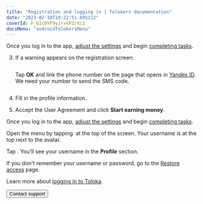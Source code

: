 ```yaml
---
title: "Registration and logging in | Tolokers documentation"
date: "2023-02-18T18:22:51.695112"
coverId: F_bIcOYF9yjrxkPZrXc3
docsMenu: "androidTolokersMenu"
---
```



<AuthContent1/>

Once you log in to the app, [adjust the settings](../settings) and begin [completing tasks](../tasks).

<AuthContent2/>

3. If a warning appears on the registration screen:

   <Cut title="No phone number linked">

   <Image width="260px" withBackground imageId="1676448934029" alt="" />

   Tap **OK** and link the phone number on the page that opens in [Yandex ID](https://passport.yandex.com/). We need your number to send the SMS code.

   </Cut>

   <Cut title="The phone number is linked to another account">

   <Image width="260px" withBackground imageId="1676448860301" alt="" />

   <AuthContent3/>

   </Cut>

1. Fill in the profile information.

1. Accept the User Agreement and click **Start earning money**.

Once you log in to the app, [adjust the settings](../settings) and begin [completing tasks](../tasks).

<AuthContent4/>

<FaqLoginCommon1/>

<Cut title="Where do I view my username in the mobile app?">

Open the menu by tapping <img src="https://tlkfrontprod.azureedge.net/portal-production/static/uploaded/images/1676733318631/1676733318631_original_svg.svg" alt="" /> at the top of the screen. Your username is at the top next to the avatar.

Tap <img src="https://tlkfrontprod.azureedge.net/portal-production/static/uploaded/images/1676448845247/1676448845247_original_png.png" alt="" />. You'll see your username in the **Profile** section.

</Cut>


<Cut title="I don't remember my username or password">

If you don't remember your username or password, go to the [Restore access](https://passport.yandex.com/passport?mode=restore) page.

Learn more about [logging in to Toloka](#registered).

</Cut>

<FaqLoginCommon2/>

<Button themeColor="light" view="default" size="l" type="link" url="../troubleshooting/support?form-source=auth">Contact support</Button>
